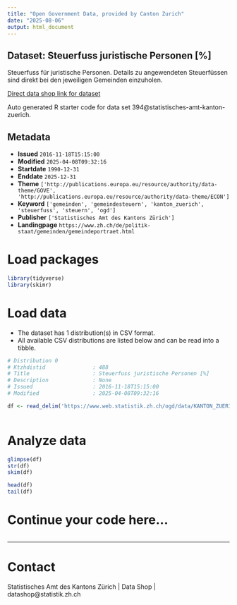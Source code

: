 ```yaml
---
title: "Open Government Data, provided by Canton Zurich"
date: "2025-08-06"
output: html_document
---
```


## Dataset: Steuerfuss juristische Personen [%]

Steuerfuss für juristische Personen. Details zu angewendeten Steuerfüssen sind direkt bei den jeweiligen Gemeinden einzuholen.

[Direct data shop link for dataset](https://www.zh.ch/de/politik-staat/statistik-daten/datenkatalog.html#/datasets/394@statistisches-amt-kanton-zuerich)

Auto generated R starter code for data set 394@statistisches-amt-kanton-zuerich.

## Metadata

- **Issued** `2016-11-18T15:15:00`
- **Modified** `2025-04-08T09:32:16`
- **Startdate** `1990-12-31`
- **Enddate** `2025-12-31`
- **Theme** `['http://publications.europa.eu/resource/authority/data-theme/GOVE', 'http://publications.europa.eu/resource/authority/data-theme/ECON']`
- **Keyword** `['gemeinden', 'gemeindesteuern', 'kanton_zuerich', 'steuerfuss', 'steuern', 'ogd']`
- **Publisher** `['Statistisches Amt des Kantons Zürich']`
- **Landingpage** `https://www.zh.ch/de/politik-staat/gemeinden/gemeindeportraet.html`


# Load packages

```r

library(tidyverse)
library(skimr)

```

# Load data

-   The dataset has 1 distribution(s) in CSV format.
-   All available CSV distributions are listed below and can be read into a tibble.

```r

# Distribution 0
# Ktzhdistid               : 488
# Title                    : Steuerfuss juristische Personen [%]
# Description              : None
# Issued                   : 2016-11-18T15:15:00
# Modified                 : 2025-04-08T09:32:16

df <- read_delim('https://www.web.statistik.zh.ch/ogd/data/KANTON_ZUERICH_68.csv')



```

# Analyze data

```r

glimpse(df)
str(df)
skim(df)

head(df)
tail(df)

```

# Continue your code here...

```r

```

------------------------------------------------------------------------

# Contact

Statistisches Amt des Kantons Zürich | Data Shop | datashop@statistik.zh.ch

